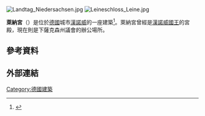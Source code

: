 [[File:Landtag_Niedersachsen.jpg|thumb]]
[[File:Leineschloss_Leine.jpg|thumb]]

'''萊納宮'''（{{lang-de|Leineschloss}}）是位於[[德國|德國]]城市[[漢諾威|漢諾威]]的一座建築<ref name="weir">{{cite book| last = Weir| first = Alison| authorlink = Alison Weir (historian)| title = Britain's Royal Families: The Complete Genealogy, Revised edition| url = https://archive.org/details/britainssroyalfa0000weir| year = 1996| publisher = Random House| isbn = 0-7126-7448-9| pages = [https://archive.org/details/britainssroyalfa0000weir/page/272 272]–276 }}</ref>。萊納宮曾經是[[漢諾威國王|漢諾威國王]]的宮殿，現在則是下薩克森州議會的辦公場所。

==參考資料==
{{reflist}}
==外部連結==
{{Commons category|Leineschloss}}
{{Coord|52|22|14|N|9|44|01|E|region:DE-NI_type:landmark|display=title}}
[[Category:德國建築|Category:德國建築]]